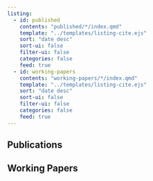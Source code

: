 ```yaml
---
listing:
  - id: published
    contents: "published/*/index.qmd"
    template: "../templates/listing-cite.ejs"
    sort: "date desc"
    sort-ui: false
    filter-ui: false
    categories: false
    feed: true
  - id: working-papers
    contents: "working-papers/*/index.qmd"
    template: "../templates/listing-cite.ejs"
    sort: "date desc"
    sort-ui: false
    filter-ui: false
    categories: false
    feed: true
---
```


## Publications

:::{#published}
:::

## Working Papers

:::{#working-papers}
:::
